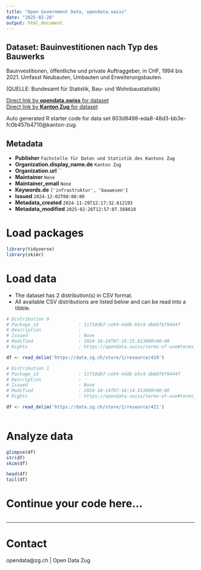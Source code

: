 ```yaml
---
title: "Open Government Data, opendata.swiss"
date: "2025-02-28"
output: html_document
---
```


## Dataset: Bauinvestitionen nach Typ des Bauwerks

Bauinvestitionen, öffentliche und private Auftraggeber, in CHF, 1994 bis 2021. 
Umfasst Neubauten, Umbauten und Erweiterungsbauten.

(QUELLE: Bundesamt für Statistik, Bau- und Wohnbaustatistik)

[Direct link by **opendata.swiss** for dataset](https://opendata.swiss/de/dataset/bauinvestitionen-nach-typ-des-bauwerks)<br>
[Direct link by **Kanton Zug** for dataset](https://www.zg.ch/behoerden/gesundheitsdirektion/statistikfachstelle/themen/09bau-und-wohnungswesen/bautaetigkeit-1)

Auto generated R starter code for data set 803d8498-eda8-48d3-bb3e-fc0b457b4710@kanton-zug.

## Metadata

- **Publisher** `Fachstelle für Daten und Statistik des Kantons Zug`
- **Organization.display_name.de** `Kanton Zug`
- **Organization.url** ``
- **Maintainer** `None`
- **Maintainer_email** `None`
- **Keywords.de** `['infrastruktur', 'bauwesen']`
- **Issued** `2024-12-02T00:00:00`
- **Metadata_created** `2024-11-29T12:17:32.612193`
- **Metadata_modified** `2025-02-26T12:57:07.568618`


# Load packages

```r

library(tidyverse)
library(skimr)

```

# Load data

-   The dataset has 2 distribution(s) in CSV format.
-   All available CSV distributions are listed below and can be read into a tibble.

```r

# Distribution 0
# Package_id               : 11f10db7-ce94-4ddb-b5c4-db68fbf0444f
# Description              : 
# Issued                   : None
# Modified                 : 2024-10-24T07:16:15.813000+00:00
# Rights                   : https://opendata.swiss/terms-of-use#terms_by

df <- read_delim('https://data.zg.ch/store/1/resource/419')

# Distribution 1
# Package_id               : 11f10db7-ce94-4ddb-b5c4-db68fbf0444f
# Description              : 
# Issued                   : None
# Modified                 : 2024-10-24T07:16:14.913000+00:00
# Rights                   : https://opendata.swiss/terms-of-use#terms_by

df <- read_delim('https://data.zg.ch/store/1/resource/421')



```

# Analyze data

```r

glimpse(df)
str(df)
skim(df)

head(df)
tail(df)

```

# Continue your code here...

```r

```

------------------------------------------------------------------------

# Contact

opendata@zg.ch | Open Data Zug
